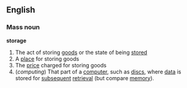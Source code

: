 ==English==
===Mass noun===
'''storage'''
#The act of storing [[goods]] or the state of being [[store]]d
#A [[place]] for storing goods
#The [[price]] charged for storing goods
#(''computing'') That part of a [[computer]], such as [[disc]]s, where [[data]] is stored for [[subsequent]] [[retrieval]] (but compare [[memory]]).